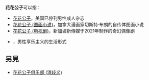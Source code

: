 '''花花公子'''可以指：

* [[花花公子|花花公子]]，美国已停刊男性成人杂志
* [[花花公子_(图画小说)|花花公子 (图画小说)]]，加拿大漫画家切斯特·布朗的自传体图画小说
* [[花花公子_(电视剧)|花花公子 (电视剧)]]，新加坡新傳媒于2021年制作的奇幻偶像剧
* {{link-en|花花公子 (生活形式)|Playboy lifestyle}}，男性享乐主义的生活形式

== 另見 ==
* [[花花公子俱乐部_(消歧义)|花花公子俱乐部 (消歧义)]]

{{disambig|H|cat=四字消歧义}}